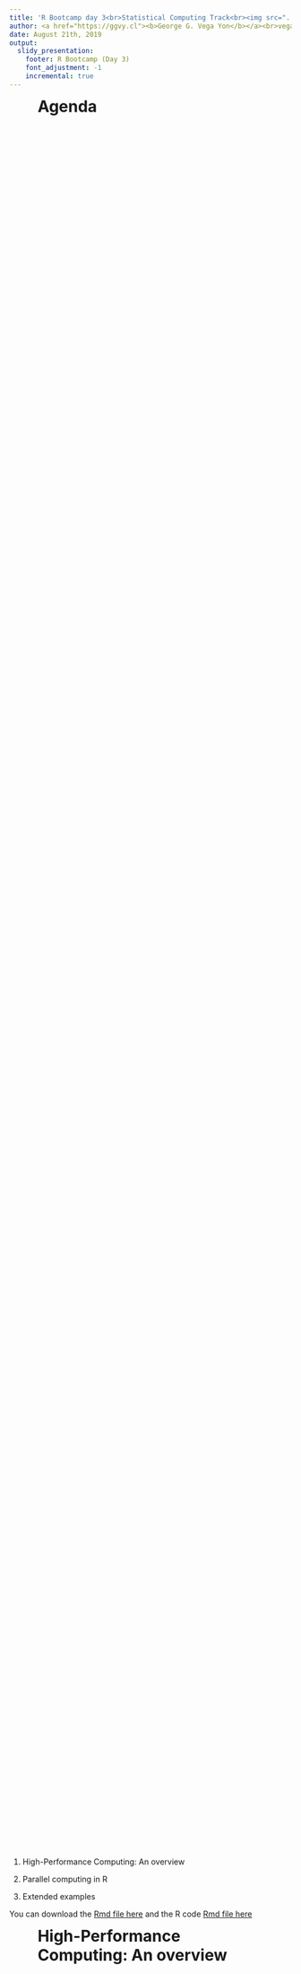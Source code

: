 ```yaml
---
title: 'R Bootcamp day 3<br>Statistical Computing Track<br><img src="../fig/trojan-rlogo.svg" alt="trojan R logo" style="width:250px;">'
author: <a href="https://ggvy.cl"><b>George G. Vega Yon</b></a><br>vegayon@usc.edu<br><br>University of Southern California<br>Department of Preventive Medicine
date: August 21th, 2019
output: 
  slidy_presentation:
    footer: R Bootcamp (Day 3)
    font_adjustment: -1
    incremental: true
---
```


# Agenda {style="width: 80%;margin: auto;height: 80%;"}

1.  High-Performance Computing: An overview
    
2.  Parallel computing in R
    
3.  Extended examples

You can download the <a href="parallel.Rmd" target="_blank">Rmd file here</a> and
the R code <a href="parallel.R" target="_blank">Rmd file here</a>

# High-Performance Computing: An overview {style="width: 80%;margin: auto;height: 80%;"}

Loosely, from R's perspective, we can think of HPC in terms of two, maybe three things:

1.  Big data: How to work with data that doesn't fit your computer

2.  Parallel computing: How to take advantage of multiple core systems

3.  Compiled code: Write your own low-level code (if R doesn't has it yet...)

(Checkout [CRAN Task View on HPC](https://cran.r-project.org/web/views/HighPerformanceComputing.html))


# Big Data {style="width: 80%;margin: auto;height: 80%;"}

*   Buy a bigger computer/RAM memory (not the best solution!)
    
*   Use out-of-memory storage, i.e., don't load all your data in the RAM. e.g.
    The [bigmemory](https://CRAN.R-project.org/package=bigmemory),
    [data.table](https://CRAN.R-project.org/package=data.table),
    [HadoopStreaming](https://CRAN.R-project.org/package=HadoopStreaming) R packages
    
*   Efficient algorithms for big data, e.g.: [biglm](https://cran.r-project.org/package=biglm),
    [biglasso](https://cran.r-project.org/package=biglasso)

*   Store it more efficiently, e.g.: Sparse Matrices (take a look at the `dgCMatrix` objects
    from the [Matrix](https://CRAN.R-project.org/package=Matrix) R package)

# Parallel computing {style="width: 80%;margin: auto;height: 80%;"}

```r
knitr::include_graphics("../fig/flynnsTaxonomy.gif")
```

We will be focusing on the **S**ingle **I**nstruction stream **M**ultiple **D**ata stream

# Some vocabulary for HPC {style="width: 80%;margin: auto;height: 80%;"}

In raw terms

*   Supercomputer: A **single** big machine with thousands of cores/gpus.

*   High Performance Computing (HPC): **Multiple** machines within
    a **single** network.
    
*   High Throughput Computing (HTC): **Multiple** machines across **multiple**
    networks.
    
You may not have access to a supercomputer, but certainly HPC/HTC clusters are
more accesible these days, e.g. AWS provides a service to create HPC clusters
at a low cost (allegedly, since nobody understands how pricing works)

# What's "a core"? {style="width: 80%;margin: auto;height: 80%;text-align:center"}

![Taxonomy of CPUs (Downloaded from de https://slurm.schedmd.com/mc_support.html)](../fig/cpu-slurm.png){width="400px"}

Now, how many cores does your computer has, the parallel package can tell you that:

```r
parallel::detectCores()
```

# What is parallel computing, anyway? {style="width: 80%;margin: auto;height: 80%;"}

```r
f <- function(n) n*2
f(1:4)
```

![Here we are using a single core. The function is applied one element at a time, leaving the other 3 cores without usage.](../fig/pll-computing-explained-serial.svg){width="35%"}

# What is parallel computing, anyway? (cont'd) {style="width: 80%;margin: auto;height: 80%;"}

```r
f <- function(n) n*2
f(1:4)
```

![In this more intelligent way of computation, we are taking full advantage of our computer by using all 4 cores at the same time. This will translate in a reduced computation time which, in the case of complicated/long calculations, can be an important speed gain.](../fig/pll-computing-explained-parallel.svg){width="35%"}


# GPU vs CPU {style="width: 80%;margin: auto;height: 80%;"}

```r
knitr::include_graphics("../fig/cpuvsgpu.jpg")
nnodes <- 4L
```

> * Why use OpenMP if GPU is _suited to compute-intensive operations_? Well, mostly because
    OpenMP is **VERY** easy to implement (easier than CUDA, which is the easiest way to use GPU).



# {style="background-color:#515A5A;margin:auto;text-align:center;"}

<text style="color:white;">Let's think before we start...</text>

![](https://media.giphy.com/media/Dwclsfe6Gb91m/giphy.gif){style="width:500px"}

<text style="color:white;">When is it a good idea to go HPC?</text>

# When is it a good idea? {style="width: 80%;margin: auto;height: 80%;"}

```r
knitr::include_graphics("../fig/when_to_parallel.svg")
```

# Parallel computing in R {style="width: 80%;margin: auto;height: 80%;"}

While there are several alternatives (just take a look at the
[High-Performance Computing Task View](https://cran.r-project.org/web/views/HighPerformanceComputing.html)),
we'll focus on the following R-packages for **explicit parallelism**:

*   [**parallel**](https://cran.r-project.org/package=parallel): R package that provides '[s]upport for parallel computation,
    including random-number generation'.

*   [**foreach**](https://cran.r-project.org/package=foreach): R package for 'general iteration over elements' in parallel fashion.

*   [**future**](https://cran.r-project.org/package=future): '[A] lightweight and
    unified Future API for sequential and parallel processing of R
    expression via futures.' (won't cover here)
    
Implicit parallelism, on the other hand, are out-of-the-box tools that allow the
programmer not to worry about parallelization, e.g. such as
[**gpuR**](https://cran.r-project.org/package=gpuR) for Matrix manipulation using
GPU, [**tensorflow**](https://cran.r-project.org/package=tensorflow)

# {style="width: 80%;margin: auto;height: 80%;"}

And there's also a more advanced set of options

*   [**Rcpp**](https://cran.r-project.org/package=Rcpp) + [OpenMP](https://www.openmp.org):
    [Rcpp](https://cran.r-project.org/package=Rcpp) is an R package for integrating
    R with C++, and OpenMP is a library for high-level parallelism for C/C++ and
    Fortran.

*   A ton of other type of resources, notably the tools for working with 
    batch schedulers such as Slurm, HTCondor, etc.

# Parallel workflow {style="width: 80%;margin: auto;height: 80%;"}

(Usually) We do the following:

1.  Create a `PSOCK/FORK` (or other) cluster using `makePSOCKCluster`/`makeForkCluster`
    (or `makeCluster`)
    
2.  Copy/prepare each R session (if you are using a `PSOCK` cluster):

    a.  Copy objects with `clusterExport`

    b.  Pass expressions with `clusterEvalQ`

    c.  Set a seed

3.  Do your call: `parApply`, `parLapply`, etc. 

4.  Stop the cluster with `clusterStop`


# Types of clusters: PSOCK {style="width: 80%;margin: auto;height: 80%;"}

-   Can be created with `makePSOCKCluster`

-   Creates brand new R Sessions (so nothing is inherited from the master), e.g.
    
    ```r
    # This creates a cluster with 4 R sessions
    cl <- makePSOCKCluster(4)
    ```

-   Child sessions are connected to the master session via Socket connections

-   Can be created outside of the current computer, i.e. accross multiple computers!

# Types of clusters: Fork {style="width: 80%;margin: auto;height: 80%;"}

-   Fork Cluster `makeForkCluster`:

-   Uses OS [Forking](https://en.wikipedia.org/wiki/Fork_(system_call)),

-   Copies the current R session locally (so everything is inherited from
    the master up to that point).
    
-   Data is only duplicated if it is altered (need to double check when this happens!)

-   Not available on Windows.

-   Other `makeCluster`: passed to [**snow**](https://cran.r-project.org/package=snow)
    (Simple Network of Workstations)

Take a look at the [foreach](https://cran.r-project.org/package=foreach),
[Rmpi](https://cran.r-project.org/package=Rmpi), and
[future](https://cran.r-project.org/package=future) R packages.

# {style="background-color:#515A5A;margin:auto;text-align:center"}

<text style="color:white;">Let's get started!</text>

# Ex 1: Parallel RNG with `makePSOCKCluster` {style="width: 80%;margin: auto;height: 80%;"}


```r
# 1. CREATING A CLUSTER
library(parallel)
nnodes <- 4L
cl     <- makePSOCKcluster(nnodes)    

# 2. PREPARING THE CLUSTER
clusterSetRNGStream(cl, 123) # Equivalent to `set.seed(123)`

# 3. DO YOUR CALL
ans <- parSapply(cl, 1:nnodes, function(x) runif(1e3))
(ans0 <- var(ans))
```

# {style="width: 80%;margin: auto;height: 80%;"}

Making sure is reproducible

```r
# I want to get the same!
clusterSetRNGStream(cl, 123)
ans1 <- var(parSapply(cl, 1:nnodes, function(x) runif(1e3)))

# 4. STOP THE CLUSTER
stopCluster(cl)

all.equal(ans0, ans1) # All equal!
```

# Ex 2: Parallel RNG with `makeForkCluster` {style="width: 80%;margin: auto;height: 80%;"}

In the case of `makeForkCluster`

```r
# 1. CREATING A CLUSTER
library(parallel)

# The fork cluster will copy the -nsims- object
nsims  <- 1e3
nnodes <- 4L
cl     <- makeForkCluster(nnodes)    

# 2. PREPARING THE CLUSTER
clusterSetRNGStream(cl, 123)

# 3. DO YOUR CALL
ans <- do.call(cbind, parLapply(cl, 1:nnodes, function(x) {
  runif(nsims) # Look! we use the nsims object!
               # This would have fail in makePSOCKCluster
               # if we didn't copy -nsims- first.
  }))

(ans0 <- var(ans))
```

# {style="width: 80%;margin: auto;height: 80%;"}

Again, we want to make sure this is reproducible

```r
# Same sequence with same seed
clusterSetRNGStream(cl, 123)
ans1 <- var(do.call(cbind, parLapply(cl, 1:nnodes, function(x) runif(nsims))))

ans0 - ans1 # A matrix of zeros

# 4. STOP THE CLUSTER
stopCluster(cl)
```

# {style="background-color:#515A5A;margin:auto; text-align:center"}

```r
knitr::include_graphics("../fig/what-did-you-said.gif")
```

<text style="color:white;">Well, if you are a MacOS/Linux user, there's a simplier way of doing this...</text>


# Ex 3: Parallel RNG with `mclapply` (Forking on the fly) {style="width: 80%;margin: auto;height: 80%;"}

In the case of `mclapply`, the forking (cluster creation) is done on the fly!

```r
# 1. CREATING A CLUSTER
library(parallel)

# The fork cluster will copy the -nsims- object
nsims  <- 1e3
nnodes <- 4L
# cl     <- makeForkCluster(nnodes) # mclapply does it on the fly

# 2. PREPARING THE CLUSTER
set.seed(123) 

# 3. DO YOUR CALL
ans <- do.call(cbind, mclapply(1:nnodes, function(x) runif(nsims)))

(ans0 <- var(ans))
```

# {style="width: 80%;margin: auto;height: 80%;"}

Once more, we want to make sure this is reproducible

```r
# Same sequence with same seed
set.seed(123) 
ans1 <- var(do.call(cbind, mclapply(1:nnodes, function(x) runif(nsims))))

ans0 - ans1 # A matrix of zeros

# 4. STOP THE CLUSTER
# stopCluster(cl) no need of doing this anymore
```

# Ex 4: RcppArmadillo + OpenMP {style="width: 80%;margin: auto;height: 80%;"}

```Rcpp
#include <omp.h>
#include <RcppArmadillo.h>

// [[Rcpp::depends(RcppArmadillo)]]
// [[Rcpp::plugins(openmp)]]

using namespace Rcpp;

// [[Rcpp::export]]
arma::mat dist_par(const arma::mat & X, int cores = 1) {
  
  // Some constants
  int N = (int) X.n_rows;
  int K = (int) X.n_cols;
  
  // Output
  arma::mat D(N,N);
  D.zeros(); // Filling with zeros
  
  // Setting the cores
  omp_set_num_threads(cores);
  
#pragma omp parallel for shared(D, N, K, X) default(none)
  for (int i=0; i<N; ++i)
    for (int j=0; j<i; ++j) {
      for (int k=0; k<K; k++) 
        D.at(i,j) += pow(X.at(i,k) - X.at(j,k), 2.0);
      
      // Computing square root
      D.at(i,j) = sqrt(D.at(i,j));
      D.at(j,i) = D.at(i,j);
    }
      
  
  // My nice distance matrix
  return D;
}
```

# {style="width: 80%;margin: auto;height: 80%;"}

```r
# Simulating data
set.seed(1231)
K <- 1000
n <- 500
x <- matrix(rnorm(n*K), ncol=K)

# Are we getting the same?
table(as.matrix(dist(x)) - dist_par(x, 4)) # Only zeros
```

# {style="width: 80%;margin: auto;height: 80%;"}

```r
# Benchmarking!
rbenchmark::benchmark(
  dist(x),                 # stats::dist
  dist_par(x, cores = 1),  # 1 core
  dist_par(x, cores = 2),  # 2 cores
  dist_par(x, cores = 4), #  4 cores
  replications = 10, order="elapsed"
)[,1:4]
```

# Ex 5: The future {style="width: 80%;margin: auto;height: 80%;"}

```r
library(future)
plan(multicore)

# We are creating a global variable
a <- 2

# Creating the futures has only the overhead (setup) time
system.time({
  x1 %<-% {Sys.sleep(3);a^2}
  x2 %<-% {Sys.sleep(3);a^3}
})

# Let's just wait 5 seconds to make sure all the cores have returned
Sys.sleep(3)
system.time({
  print(x1)
  print(x2)
})
```


# Ex 6: Simulating $\pi$ {style="width: 80%;margin: auto;height: 80%;"}


*   We know that $\pi = \frac{A}{r^2}$. We approximate it by randomly adding
    points $x$ to a square of size 2 centered at the origin.

*   So, we approximate $\pi$ as $\Pr\{\|x\| \leq 1\}\times 2^2$

```r
set.seed(1231)
p    <- matrix(runif(5e3*2, -1, 1), ncol=2)
pcol <- ifelse(sqrt(rowSums(p^2)) <= 1, adjustcolor("blue", .7), adjustcolor("gray", .7))
plot(p, col=pcol, pch=18)
```

# {style="width: 80%;margin: auto;height: 80%;"}

The R code to do this

```r
pisim <- function(i, nsim) {  # Notice we don't use the -i-
  # Random points
  ans  <- matrix(runif(nsim*2), ncol=2)
  
  # Distance to the origin
  ans  <- sqrt(rowSums(ans^2))
  
  # Estimated pi
  (sum(ans <= 1)*4)/nsim
}
```

# Ex 6: Simulating $\pi$ (cont'd) {style="width: 80%;margin: auto;height: 80%;"}

```r

# Setup
cl <- makePSOCKcluster(4L)
clusterSetRNGStream(cl, 123)

# Number of simulations we want each time to run
nsim <- 1e5

# We need to make -nsim- and -pisim- available to the
# cluster
clusterExport(cl, c("nsim", "pisim"))

# Benchmarking: parSapply and sapply will run this simulation
# a hundred times each, so at the end we have 1e5*100 points
# to approximate pi
rbenchmark::benchmark(
  parallel = parSapply(cl, 1:100, pisim, nsim=nsim),
  serial   = sapply(1:100, pisim, nsim=nsim), replications = 1
)[,1:4]

```

# {style="width: 80%;margin: auto;height: 80%;"}

```r
ans_par <- parSapply(cl, 1:100, pisim, nsim=nsim)
ans_ser <- sapply(1:100, pisim, nsim=nsim)
stopCluster(cl)
```

```r
c(par = mean(ans_par), ser = mean(ans_ser), R = pi)
```


# {style="text-align:center!important;"}

```r
knitr::include_graphics("../fig/speed.gif")
```

## Thanks!

<p style="text-align:center!important;">
`r icon::fa("github")`  [gvegayon](https://github.com/gvegayon/) <br>
`r icon::fa("twitter")`  [\@gvegayon](https://twitter.com/gvegayon) <br>
`r icon::fa("home")`  [ggvy.cl](https://ggvy.cl)<br><br>
<text style="color:gray;font-size:80%">Presentation created with [rmarkdown::slidy_presentation](https:cran.r-project.org/package=rmarkdown)</text>
</p>

# See also {style="width: 80%;margin: auto;height: 80%;"}

*   [Package parallel](https://stat.ethz.ch/R-manual/R-devel/library/parallel/doc/parallel.pdf) 
*   [Using the iterators package](https://cran.r-project.org/web/packages/iterators/vignettes/iterators.pdf)
*   [Using the foreach package](https://cran.r-project.org/web/packages/foreach/vignettes/foreach.pdf)
*   [32 OpenMP traps for C++ developers](https://software.intel.com/en-us/articles/32-openmp-traps-for-c-developers)
*   [The OpenMP API specification for parallel programming](http://www.openmp.org/)
*   ['openmp' tag in Rcpp gallery](gallery.rcpp.org/tags/openmp/)
*   [OpenMP tutorials and articles](http://www.openmp.org/resources/tutorials-articles/)

For more, checkout the [CRAN Task View on HPC](https://cran.r-project.org/web/views/HighPerformanceComputing.html){target="_blank"}

# Session info

```r
sessionInfo()
```

